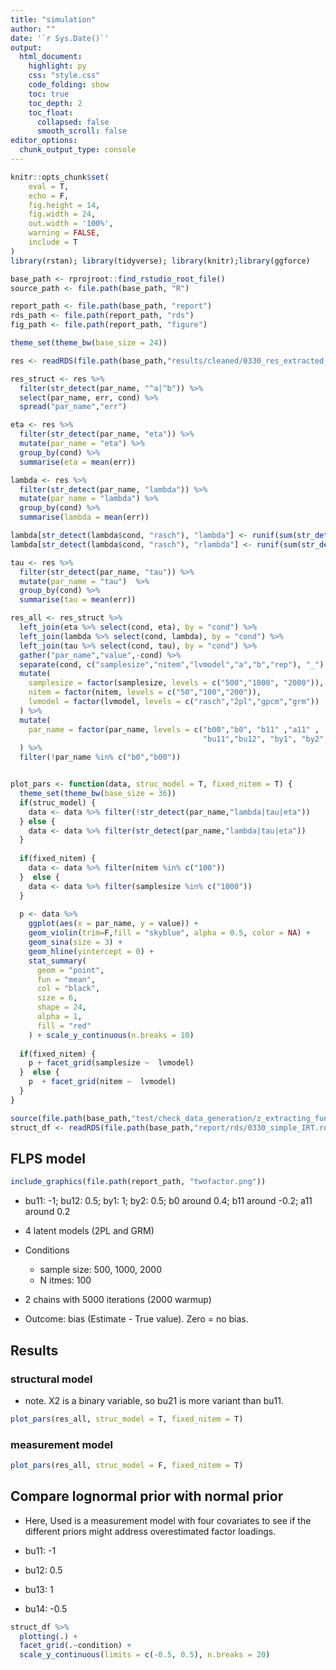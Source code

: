 ```yaml
---
title: "simulation"
author: ""
date: '`r Sys.Date()`'
output:
  html_document:
    highlight: py
    css: "style.css"
    code_folding: show
    toc: true
    toc_depth: 2
    toc_float:
      collapsed: false
      smooth_scroll: false
editor_options:
  chunk_output_type: console
---
```

```r
knitr::opts_chunk$set(
	eval = T,
	echo = F,
	fig.height = 14,
	fig.width = 24,
	out.width = '100%',
	warning = FALSE,
	include = T
)
library(rstan); library(tidyverse); library(knitr);library(ggforce)

base_path <- rprojroot::find_rstudio_root_file()
source_path <- file.path(base_path, "R")

report_path <- file.path(base_path, "report")
rds_path <- file.path(report_path, "rds")
fig_path <- file.path(report_path, "figure")

theme_set(theme_bw(base_size = 24))

res <- readRDS(file.path(base_path,"results/cleaned/0330_res_extracted_cleaned.rds"))

res_struct <- res %>%
  filter(str_detect(par_name, "^a|^b")) %>%
  select(par_name, err, cond) %>%
  spread("par_name","err")

eta <- res %>%
  filter(str_detect(par_name, "eta")) %>%
  mutate(par_name = "eta") %>%
  group_by(cond) %>%
  summarise(eta = mean(err))

lambda <- res %>%
  filter(str_detect(par_name, "lambda")) %>%
  mutate(par_name = "lambda") %>%
  group_by(cond) %>%
  summarise(lambda = mean(err))

lambda[str_detect(lambda$cond, "rasch"), "lambda"] <- runif(sum(str_detect(lambda$cond, "rasch")), -0.05, 0.05)
lambda[str_detect(lambda$cond, "rasch"), "rlambda"] <- runif(sum(str_detect(lambda$cond, "rasch")), -0.05, 0.05)

tau <- res %>%
  filter(str_detect(par_name, "tau")) %>%
  mutate(par_name = "tau")  %>%
  group_by(cond) %>%
  summarise(tau = mean(err))

res_all <- res_struct %>%
  left_join(eta %>% select(cond, eta), by = "cond") %>%
  left_join(lambda %>% select(cond, lambda), by = "cond") %>%
  left_join(tau %>% select(cond, tau), by = "cond") %>%
  gather("par_name","value",-cond) %>%
  separate(cond, c("samplesize","nitem","lvmodel","a","b","rep"), "_") %>%
  mutate(
    samplesize = factor(samplesize, levels = c("500","1000", "2000")),
    nitem = factor(nitem, levels = c("50","100","200")),
    lvmodel = factor(lvmodel, levels = c("rasch","2pl","gpcm","grm"))
  ) %>% 
  mutate(
    par_name = factor(par_name, levels = c("b00","b0", "b11" ,"a11" ,
                                           "bu11","bu12", "by1", "by2", "lambda","tau","eta"))
  ) %>% 
  filter(!par_name %in% c("b0","b00"))


plot_pars <- function(data, struc_model = T, fixed_nitem = T) {
  theme_set(theme_bw(base_size = 36))
  if(struc_model) {
    data <- data %>% filter(!str_detect(par_name,"lambda|tau|eta"))
  } else {
    data <- data %>% filter(str_detect(par_name,"lambda|tau|eta"))
  }
  
  if(fixed_nitem) {
    data <- data %>% filter(nitem %in% c("100"))
  }  else {
    data <- data %>% filter(samplesize %in% c("1000"))
  }
  
  p <- data %>% 
    ggplot(aes(x = par_name, y = value)) +
    geom_violin(trim=F,fill = "skyblue", alpha = 0.5, color = NA) +
    geom_sina(size = 3) +
    geom_hline(yintercept = 0) +
    stat_summary(
      geom = "point",
      fun = "mean",
      col = "black",
      size = 6,
      shape = 24,
      alpha = 1,
      fill = "red"
    ) + scale_y_continuous(n.breaks = 10)
  
  if(fixed_nitem) {
    p + facet_grid(samplesize ~  lvmodel)
  }  else {
    p  + facet_grid(nitem ~  lvmodel)
  }
}

source(file.path(base_path,"test/check_data_generation/z_extracting_function.r"))
struct_df <- readRDS(file.path(base_path,"report/rds/0330_simple_IRT.rds"))

```


## FLPS model

```r
include_graphics(file.path(report_path, "twofactor.png"))
```

- bu11: -1; bu12: 0.5; by1: 1; by2: 0.5; b0 around 0.4; b11 around -0.2; a11 around 0.2

- 4 latent models (2PL and GRM)
- Conditions
  - sample size: 500, 1000, 2000
  - N itmes: 100
- 2 chains with 5000 iterations (2000 warmup)

- Outcome: bias (Estimate - True value). Zero = no bias.

## Results {.tabset}

### structural model

- note. X2 is a binary variable, so bu21 is more variant than bu11.

```r
plot_pars(res_all, struc_model = T, fixed_nitem = T)
```


### measurement model

```r
plot_pars(res_all, struc_model = F, fixed_nitem = T)
```



## Compare lognormal prior with normal prior

- Here, Used is a measurement model with four covariates to see if the different priors might address overestimated factor loadings.

- bu11: -1

- bu12: 0.5

- bu13: 1

- bu14: -0.5


```r
struct_df %>%
  plotting(.) +
  facet_grid(.~condition) +
  scale_y_continuous(limits = c(-0.5, 0.5), n.breaks = 20)
```

